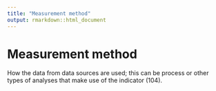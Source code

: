 ```yaml
---
title: "Measurement method"
output: rmarkdown::html_document
---
```


# Measurement method

How the data from data sources  are used; this can be process or other  types of analyses that make use of the  indicator (104).
